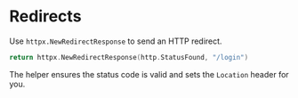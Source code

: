 # Redirects

Use `httpx.NewRedirectResponse` to send an HTTP redirect.

```go
return httpx.NewRedirectResponse(http.StatusFound, "/login")
```

The helper ensures the status code is valid and sets the `Location` header for you.
